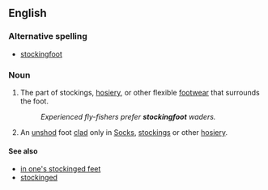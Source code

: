 ==English==

===Alternative spelling===
*[[stockingfoot]]

===Noun===
{{en-noun|sg=[[stocking]]-[[foot]]|stocking-feet}}

# The part of stockings, [[hosiery]], or other flexible [[footwear]] that surrounds the foot.
#:''Experienced fly-fishers prefer '''stockingfoot''' waders.''
# An [[unshod]] foot [[clad]] only in [[socks|Socks]], [[stockings]] or other [[hosiery]].

====See also====
*[[in one's stockinged feet]]
*[[stockinged]]